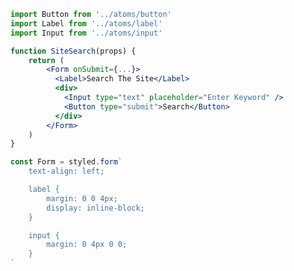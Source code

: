 

<FullScreenCode>

``` jsx
import Button from '../atoms/button'
import Label from '../atoms/label'
import Input from '../atoms/input'

function SiteSearch(props) {
    return (
        <Form onSubmit={...}>
          <Label>Search The Site</Label>
          <div>
            <Input type="text" placeholder="Enter Keyword" />
            <Button type="submit">Search</Button>
          </div>
        </Form>
    )
}

const Form = styled.form`
    text-align: left;

    label {
        margin: 0 0 4px;
        display: inline-block;
    }

    input {
        margin: 0 4px 0 0;
    }
`

```
</FullScreenCode>
